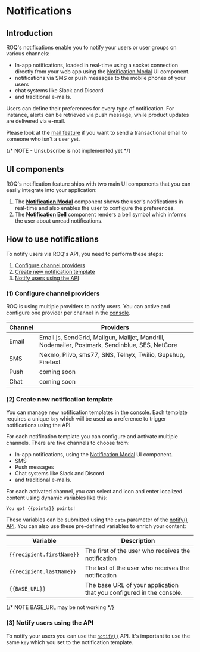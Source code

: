 
# Notifications

## Introduction

ROQ's notifications enable you to notify your users or user groups on various channels:

* In-app notifications, loaded in real-time using a socket connection directly from your web app using
  the [Notification Modal](/notifications/notification-modal) UI component.
* notifications via SMS or push messages to the mobile phones of your users
* chat systems like Slack and Discord
* and traditional e-mails.

Users can define their preferences for every type of notification. For instance, alerts can be retrieved via push
message, while product updates are delivered via e-mail.

Please look at the [mail feature](/mails) if you want to send a transactional email to someone who isn't a user yet.

{/* NOTE - Unsubscribe is not implemented yet */}

## UI components

ROQ's notification feature ships with two main UI components that you can easily integrate into your application:

1. The [**Notification Modal**](/notifications/notification-modal) component shows the user's notifications in
   real-time and also enables the user to configure the preferences.
2. The [**Notification Bell**](/notifications/notification-bell) component renders a bell symbol which informs the
   user about unread notifications.

## How to use notifications

To notify users via ROQ's API, you need to perform these steps:

1. [Configure channel providers](#1-configure-channel-providers)
2. [Create new notification template](#2-create-new-notification-template)
3. [Notify users using the API](#3-notify-users-using-the-api)

### (1) Configure channel providers

ROQ is using multiple providers to notify users. You can active and configure one provider per channel in
the [console](https://console.roq.tech/).

| Channel | Providers                                                                                      |
|---------|------------------------------------------------------------------------------------------------|
| Email   | Email.js, SendGrid, Mailgun, Mailjet, Mandrill, Nodemailer, Postmark, Sendinblue, SES, NetCore |
| SMS     | Nexmo, Plivo, sms77, SNS, Telnyx, Twilio, Gupshup, Firetext                                    |
| Push    | coming soon                                                                                    |
| Chat    | coming soon                                                                                    |

### (2) Create new notification template

You can manage new notification templates in the [console](https://console.roq.tech/). Each template requires a unique
`key` which will be used as a reference to trigger notifications using the API.

For each notification template you can configure and activate multiple channels. There are five channels to choose from:

* In-app notifications, using the [Notification Modal](/notifications/notification-modal) UI component.
* SMS
* Push messages
* Chat systems like Slack and Discord
* and traditional e-mails.

For each activated channel, you can select and icon and enter localized content using dynamic variables like this:

```text
You got {{points}} points!
```

These variables can be submitted using the `data` parameter of the [notify() API](/notifications/api#notify).
You can also use these pre-defined variables to enrich your content:

| Variable                  | Description                                                          |
|---------------------------|----------------------------------------------------------------------|
| `{{recipient.firstName}}` | The first of the user who receives the notification                  |
| `{{recipient.lastName}}`  | The last of the user who receives the notification                   |
| `{{BASE_URL}}`            | The base URL of your application that you configured in the console. |

{/* NOTE BASE_URL may be not working */}

### (3) Notify users using the API

To notify your users you can use the [`notify()`](/notifications/api#notify) API. It's important to use the
same `key` which you set to the notification template.
